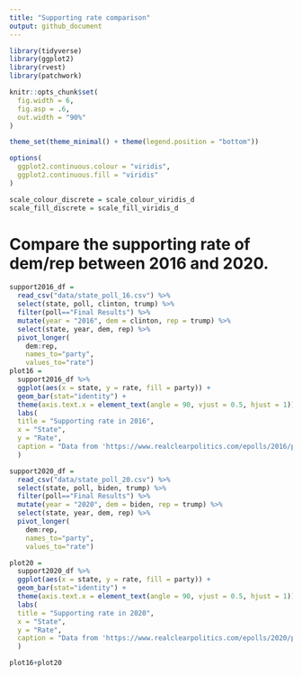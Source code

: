 ```yaml
---
title: "Supporting rate comparison"
output: github_document
---
```

```r
library(tidyverse)
library(ggplot2)
library(rvest)
library(patchwork)

knitr::opts_chunk$set(
  fig.width = 6,
  fig.asp = .6,
  out.width = "90%"
)

theme_set(theme_minimal() + theme(legend.position = "bottom"))

options(
  ggplot2.continuous.colour = "viridis",
  ggplot2.continuous.fill = "viridis"
)

scale_colour_discrete = scale_colour_viridis_d
scale_fill_discrete = scale_fill_viridis_d
```

# Compare the supporting rate of dem/rep between 2016 and 2020.

```r
support2016_df =
  read_csv("data/state_poll_16.csv") %>%
  select(state, poll, clinton, trump) %>%
  filter(poll=="Final Results") %>%
  mutate(year = "2016", dem = clinton, rep = trump) %>%
  select(state, year, dem, rep) %>%
  pivot_longer(
    dem:rep,
    names_to="party",
    values_to="rate")
plot16 = 
  support2016_df %>%
  ggplot(aes(x = state, y = rate, fill = party)) +
  geom_bar(stat="identity") +
  theme(axis.text.x = element_text(angle = 90, vjust = 0.5, hjust = 1)) +
  labs(
  title = "Supporting rate in 2016",
  x = "State",
  y = "Rate",
  caption = "Data from 'https://www.realclearpolitics.com/epolls/2016/president'"
  )

support2020_df =
  read_csv("data/state_poll_20.csv") %>%
  select(state, poll, biden, trump) %>%
  filter(poll=="Final Results") %>%
  mutate(year = "2020", dem = biden, rep = trump) %>%
  select(state, year, dem, rep) %>%
  pivot_longer(
    dem:rep,
    names_to="party",
    values_to="rate")

plot20 = 
  support2020_df %>%
  ggplot(aes(x = state, y = rate, fill = party)) +
  geom_bar(stat="identity") +
  theme(axis.text.x = element_text(angle = 90, vjust = 0.5, hjust = 1)) +
  labs(
  title = "Supporting rate in 2020",
  x = "State",
  y = "Rate",
  caption = "Data from 'https://www.realclearpolitics.com/epolls/2020/president'"
  )

plot16+plot20
```